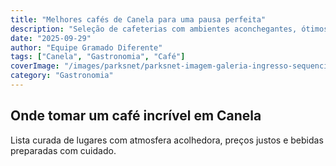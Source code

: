 ```yaml
---
title: "Melhores cafés de Canela para uma pausa perfeita"
description: "Seleção de cafeterias com ambientes aconchegantes, ótimos grãos e doces típicos para recarregar as energias."
date: "2025-09-29"
author: "Equipe Gramado Diferente"
tags: ["Canela", "Gastronomia", "Café"]
coverImage: "/images/parksnet/parksnet-imagem-galeria-ingresso-sequencia-de-fondue-em-gramado-blend-restaurante-682b6345d2e74_0.webp"
category: "Gastronomia"
---
```


## Onde tomar um café incrível em Canela

Lista curada de lugares com atmosfera acolhedora, preços justos e bebidas preparadas com cuidado.